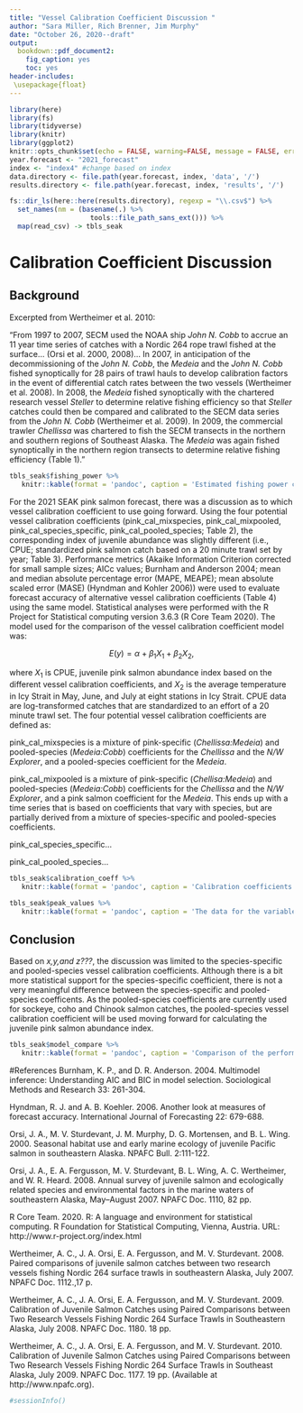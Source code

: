 ```yaml
---
title: "Vessel Calibration Coefficient Discussion "
author: "Sara Miller, Rich Brenner, Jim Murphy"
date: "October 26, 2020--draft"
output:
  bookdown::pdf_document2:
    fig_caption: yes
    toc: yes
header-includes:
 \usepackage{float}
---
```

```r
library(here)
library(fs)
library(tidyverse)
library(knitr)
library(ggplot2)
knitr::opts_chunk$set(echo = FALSE, warning=FALSE, message = FALSE, error=FALSE)
year.forecast <- "2021_forecast" 
index <- "index4" #change based on index
data.directory <- file.path(year.forecast, index, 'data', '/')
results.directory <- file.path(year.forecast, index, 'results', '/')
```

```r

fs::dir_ls(here::here(results.directory), regexp = "\\.csv$") %>% 
  set_names(nm = (basename(.) %>% 
                    tools::file_path_sans_ext())) %>%
  map(read_csv) -> tbls_seak

```

# Calibration Coefficient Discussion
## Background
Excerpted from Wertheimer et al. 2010:  

"From 1997 to 2007, SECM used the NOAA ship *John N. Cobb* to accrue an 11 year time series of catches with a Nordic 264 rope trawl fished at the surface... (Orsi et al. 2000, 2008)... In 2007, in anticipation of the decommissioning of the *John N. Cobb*, the *Medeia* and the *John N. Cobb* fished synoptically for 28 pairs of trawl hauls to develop calibration factors in the event of differential catch rates between the two vessels (Wertheimer et al. 2008).  In 2008, the *Medeia* fished synoptically with the chartered research vessel *Steller* to determine relative fishing efficiency so that *Steller* catches could then be compared and calibrated to the SECM data series from the *John N. Cobb* (Wertheimer et al. 2009).  In 2009, the commercial trawler *Chellissa* was chartered to fish the SECM transects in the northern and southern regions of Southeast Alaska. The *Medeia* was again fished synoptically in the northern region transects to determine relative fishing efficiency (Table 1)."


```r
tbls_seak$fishing_power %>% 
   knitr::kable(format = 'pandoc', caption = 'Estimated fishing power coefficients for juvenile salmon catches by the different vessels used during the Southeast Alaska Coastal Monitoring survey (Wertheimer et al.  2008, 2009, and 2010).*Chellissa:Cobb* was calculated from pink salmon estimates for *Chellisa:Medeia* and *Medeia:Cobb*. *Mixed Chellissa:Cobb* was a mixture of species estimates for *Chellisa:Medeia* and a pooled species estimate for *Medeia:Cobb*. One of the primary trawl vessels, F/V *Northwest Explorer*, has not been calibrated and it is assumed to have the same fishing power as the *Chellissa*.', row.names = F)
```
			
For the 2021 SEAK pink salmon forecast, there was a discussion as to which vessel calibration coefficient to use going forward. Using the four potential vessel calibration coefficients (pink_cal_mixspecies, pink_cal_mixpooled, pink_cal_species_specific, pink_cal_pooled_species; Table 2), the corresponding index of juvenile abundance was slightly different (i.e., CPUE; standardized pink salmon catch based on a 20 minute trawl set by year; Table 3). Performance metrics (Akaike Information Criterion corrected for small sample sizes; AICc values; Burnham and Anderson 2004; mean and median absolute percentage error (MAPE, MEAPE); mean absolute scaled error (MASE) (Hyndman and Kohler 2006)) were used to evaluate forecast accuracy of alternative vessel calibration coefficients (Table 4) using the same model. Statistical analyses were performed with the R Project for Statistical computing version 3.6.3 (R Core Team 2020). The model used for the comparison of the vessel calibration coefficient model was:

$$E(y) = \alpha + \beta_1{X_1} + \beta_2{X_2},$$   

where ${X_1}$ is CPUE, juvenile pink salmon abundance index based on the different vessel calibration coefficients, and ${X_2}$ is the average temperature in Icy Strait in May, June, and July at eight stations in Icy Strait. CPUE data are log-transformed catches that are standardized to an effort of a 20 minute trawl set. The four potential vessel calibration coefficients are defined as:  

pink_cal_mixspecies is a mixture of pink-specific (*Chellissa:Medeia*) and pooled-species (*Medeia:Cobb*) coefficients for the *Chellissa* and the *N/W Explorer*, and a pooled-species coefficient for the *Medeia*.

pink_cal_mixpooled is a mixture of pink-specific (*Chellisa:Medeia*) and pooled-species (*Medeia:Cobb*) coefficients for the *Chellissa* and the *N/W Explorer*, and a pink salmon coefficient for the *Medeia*. This ends up with a time series that is based on coefficients that vary with species, but are partially derived from a mixture of species-specific and pooled-species coefficients.

pink_cal_species_specific...

pink_cal_pooled_species...


```r
tbls_seak$calibration_coeff %>% 
   knitr::kable(format = 'pandoc', caption = 'Calibration coefficients used to convert vessel-specific catches to *Cobb* units. Direct calibrations with the *Cobb* are estimated for the *Steller* and *Medeia*, therefore mixed coefficients are only applied to the *Chellissa* and *NW Explorer*.  Species-specific or pooled-species coefficients could be used as the mixed coefficients for the *Steller* and *Medeia*.', row.names = F)
```



```r
tbls_seak$peak_values %>% 
   knitr::kable(format = 'pandoc', caption = 'The data for the variable CPUE (index of juvenile pink salmon abundance based on log-transformed catches that are standardized to an effort of a 20 minute trawl set) using different vessel calibration coefficients.', row.names = F)
```
	
## Conclusion
Based on *x,y,and z???*, the discussion was limited to the species-specific and pooled-species vessel calibration coefficients. Although there is a bit more statistical support for the species-specific coefficient, there is not a very meaningful difference between the species-specific and pooled-species coefficents. As the pooled-species coefficients are currently used for sockeye, coho and Chinook salmon catches, the pooled-species vessel calibration coefficient will be used moving forward for calculating the juvenile pink salmon abundance index.

```r
tbls_seak$model_compare %>% 
   knitr::kable(format = 'pandoc', caption = 'Comparison of the performance metrics for a model based on calculating a time-series of juvenile pink salmon abundance using different vessel calibration coefficients.', row.names = F)
```

#References
Burnham, K. P., and D. R. Anderson. 2004. Multimodel inference: Understanding AIC and BIC in model selection. Sociological Methods and Research 33: 261-304.

Hyndman, R. J. and A. B. Koehler. 2006. Another look at measures of forecast accuracy. International Journal of Forecasting 22: 679-688.

Orsi, J. A., M. V. Sturdevant, J. M. Murphy, D. G. Mortensen, and B. L. Wing. 2000. Seasonal habitat use and early marine ecology of juvenile Pacific salmon in southeastern Alaska. NPAFC Bull. 2:111-122.

Orsi, J. A., E. A. Fergusson, M. V. Sturdevant, B. L. Wing, A. C. Wertheimer, and W. R. Heard. 2008. Annual survey of juvenile salmon and ecologically related species and environmental factors in the marine waters of southeastern Alaska, May–August 2007. NPAFC Doc. 1110, 82 pp.

R Core Team. 2020. R: A language and environment for statistical computing. R Foundation for Statistical Computing, Vienna, Austria. URL: http://www.r-project.org/index.html 

Wertheimer, A. C., J. A. Orsi, E. A. Fergusson, and M. V. Sturdevant. 2008. Paired comparisons of juvenile salmon catches between two research vessels fishing Nordic 264 surface trawls in southeastern Alaska, July 2007. NPAFC Doc. 1112.,17 p.

Wertheimer, A. C., J. A. Orsi, E. A. Fergusson, and M. V. Sturdevant. 2009. Calibration of Juvenile Salmon Catches using Paired Comparisons between Two Research Vessels Fishing Nordic 264 Surface Trawls in Southeastern Alaska, July 2008. NPAFC Doc. 1180. 18 pp.

Wertheimer, A. C., J. A. Orsi, E. A. Fergusson, and M. V. Sturdevant. 2010. Calibration of Juvenile Salmon Catches using Paired Comparisons between Two Research Vessels Fishing Nordic 264 Surface Trawls in Southeast Alaska, July 2009. NPAFC Doc. 1177. 19 pp. (Available at http://www.npafc.org).

```r
#sessionInfo()
```
